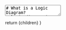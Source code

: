 
<TextArea>
# What is a Logic Diagram? 
A logic diagram is another tool programmers can use to break down the flow of logic in their programs and plan out their projects. We may
provide you logic diagrams, alongside a way to interpret them, such as a table outlining what certain shapes or icons mean. There are different
standards for logic diagrams in programming and engineering, which try to use similar shaping and structure; however, this is not a perfect
system. 

If making a logic-diagram of your own, the important things to note are the shapes for:
 - Program entry
 - Conditional-points 
 - Loops
 - Functions

<br/ >
This will allow you to plan out the control flow throughout your program. Consider this program diagram:

```mermaid
flowchart TD
    A[Program Start] --> B(Get Menu Choice)
    B --> |User Input| C{if User Input...}
    C -->|phone| D[Phone fa:fa-phone]
    C -->|house| E[House fa:fa-house]
    C -->|car| F[Car fa:fa-car]
    C --> J(Print error message)
```

<br/ >
We might implement this program like this:

<PythonScriptRenderer
    code={`user_choice = input("Which menu do you want?")

if user_choice == "phone":
    Phone() # Call phone function
elif user_choice == "house":
    House() # Call house function
elif user_choice == "car":
    Car() # Call car function
else:
    print("Please enter one of the following options: car, phone, or house.")
    `}

    tooltips={tooltipConfig}
    theme="dark"
    showLineNumbers={true}
    copyButton={true}
    className="mb-6"
/>


We implemented something to collect the menu choice and print the error message, and we used an if-statement on the User's input just like the
diagram outlined. However, more serious programs make this more beneficial. Consider this diagram:

![image](https://github.com/user-attachments/assets/7c026a2f-bb5c-423d-80f7-8908a6ada576 "Diagram determining if a Discord user should be sent a notification")


It's a lot even with the diagram, but it'd be worse if it were just code - even if it were simplified psuedocode. One would typically use a
diagram to outline the overall functionality of a program (specifically the decisions we make throughout the program) and then use psuedocode
to plan out the specific details.

<br />
## Links
 - [Draw.io](https://www.drawio.com/) is a program that allows you to make your own logic diagrams.
</TextArea>

  return <MdxLayout>{children}</MdxLayout>
}